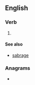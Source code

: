 ==English==

===Verb===
{{head|en|verb form}}

# {{present participle of|en|sabre|nocat=1}}

====See also====
* [[sabrage]]

===Anagrams===
* {{anagrams|en|a=abginrs|barings}}